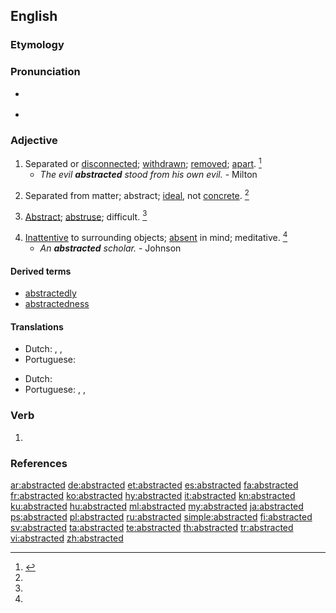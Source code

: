 ==English==

===Etymology===
{{suffix|abstract|ed|lang=en}}

===Pronunciation===
* {{a|RP}} {{IPA|/əb.ˈstræk.tɪd/|lang=en}}
* {{a|US}} {{IPA|/əb.ˈstræk.tɪd/|/æb.ˈstræk.tɪd/|lang=en}}

===Adjective===
{{en-adj}}

# Separated or [[disconnected]]; [[withdrawn]]; [[remove]]d; [[apart]]. {{defdate|First attested in the mid 16<sup>th</sup> century.}}<ref name=SOED>{{R:SOED5|page=10}}</ref>
#* ''The evil '''abstracted''' stood from his own evil.'' - Milton
# {{context|now|rare|lang=en}} Separated from matter; abstract; [[ideal]], not [[concrete]]. {{defdate|First attested in the early 17<sup>th</sup> century.}}<ref name=SOED/>
# {{context|now|rare|lang=en}} [[abstract|Abstract]]; [[abstruse]]; difficult. {{defdate|First attested in the early 17<sup>th</sup> century.}}<ref name=SOED/>
# [[inattentive|Inattentive]] to surrounding objects; [[absent]] in mind; meditative. {{defdate|First attested in the early 17<sup>th</sup> century.}}<ref name=SOED/>
#* ''An '''abstracted''' scholar.'' - Johnson

====Derived terms====
* [[abstractedly]]
* [[abstractedness]]

====Translations====
{{trans-top|separated or disconnected}}
* Dutch: {{t+|nl|absent}}, {{t+|nl|afwezig}}, {{t|nl|in gedachten verdiept}}
* Portuguese: {{t|pt|abstraído}}
{{trans-mid}}
{{trans-bottom}}

{{trans-top|inattentive to surrounding objects}}
* Dutch: {{t+|nl|verstrooid}}
* Portuguese: {{t|pt|abstraído}}, {{t+|pt|absorto}}, {{t+|pt|distraído}}
{{trans-mid}}
{{trans-bottom}}

===Verb===
{{head|en|verb form}}

# {{en-past of|abstract}}

===References===
<references/>

[[ar:abstracted]]
[[de:abstracted]]
[[et:abstracted]]
[[es:abstracted]]
[[fa:abstracted]]
[[fr:abstracted]]
[[ko:abstracted]]
[[hy:abstracted]]
[[it:abstracted]]
[[kn:abstracted]]
[[ku:abstracted]]
[[hu:abstracted]]
[[ml:abstracted]]
[[my:abstracted]]
[[ja:abstracted]]
[[ps:abstracted]]
[[pl:abstracted]]
[[ru:abstracted]]
[[simple:abstracted]]
[[fi:abstracted]]
[[sv:abstracted]]
[[ta:abstracted]]
[[te:abstracted]]
[[th:abstracted]]
[[tr:abstracted]]
[[vi:abstracted]]
[[zh:abstracted]]